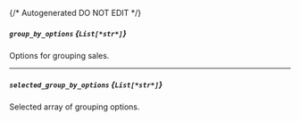 {/* Autogenerated DO NOT EDIT  */}
##### `group_by_options` *{`List[*str*]`}*
Options for grouping sales.

---
##### `selected_group_by_options` *{`List[*str*]`}*
Selected array of grouping options.


